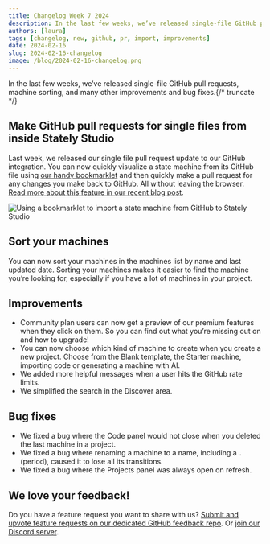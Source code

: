 ```yaml
---
title: Changelog Week 7 2024
description: In the last few weeks, we’ve released single-file GitHub pull requests, machine sorting, and many other improvements and bug fixes.
authors: [laura]
tags: [changelog, new, github, pr, import, improvements]
date: 2024-02-16
slug: 2024-02-16-changelog
image: /blog/2024-02-16-changelog.png
---
```


In the last few weeks, we’ve released single-file GitHub pull requests, machine sorting, and many other improvements and bug fixes.{/* truncate */}

## Make GitHub pull requests for single files from inside Stately Studio

Last week, we released our single file pull request update to our GitHub integration. You can now quickly visualize a state machine from its GitHub file using [our handy bookmarklet](/docs/import-from-github/#bookmarklet) and then quickly make a pull request for any changes you make back to GitHub. All without leaving the browser. [Read more about this feature in our recent blog post](/blog/2024-02-07-single-file-prs).

![Using a bookmarklet to import a state machine from GitHub to Stately Studio](single-file-import.gif)

## Sort your machines

You can now sort your machines in the machines list by name and last updated date. Sorting your machines makes it easier to find the machine you’re looking for, especially if you have a lot of machines in your project.

<p>
  <ThemedImage
    alt="The machines list panel showing a list of machines ordered alphabetically, the sort button is pressed and a menu is showing the options for Name A-Z, Name Z-A, Last updated and first updated. The Name A-Z option is selected."
    sources={{
      light: '/blog/2024-02-16-changelog/sort.png',
      dark: '/blog/2024-02-16-changelog/sort-dm.png',
    }}
  />
</p>

## Improvements

- Community plan users can now get a preview of our premium features when they click on them. So you can find out what you’re missing out on and how to upgrade!
- You can now choose which kind of machine to create when you create a new project. Choose from the Blank template, the Starter machine, importing code or generating a machine with AI.
- We added more helpful messages when a user hits the GitHub rate limits.
- We simplified the search in the Discover area.

## Bug fixes

- We fixed a bug where the Code panel would not close when you deleted the last machine in a project.
- We fixed a bug where renaming a machine to a name, including a `.` (period), caused it to lose all its transitions.
- We fixed a bug where the Projects panel was always open on refresh.

## We love your feedback!

Do you have a feature request you want to share with us? [Submit and upvote feature requests on our dedicated GitHub feedback repo](https://github.com/statelyai/feedback). Or [join our Discord server](https://discord.stately.ai).
